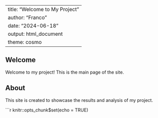 
---
title: "Welcome to My Project"
author: "Franco"
date: "2024-06-18"
output: html_document
 theme: cosmo
---

## Welcome

Welcome to my project! This is the main page of the site.

## About

This site is created to showcase the results and analysis of my project.

```r
knitr::opts_chunk$set(echo = TRUE)
